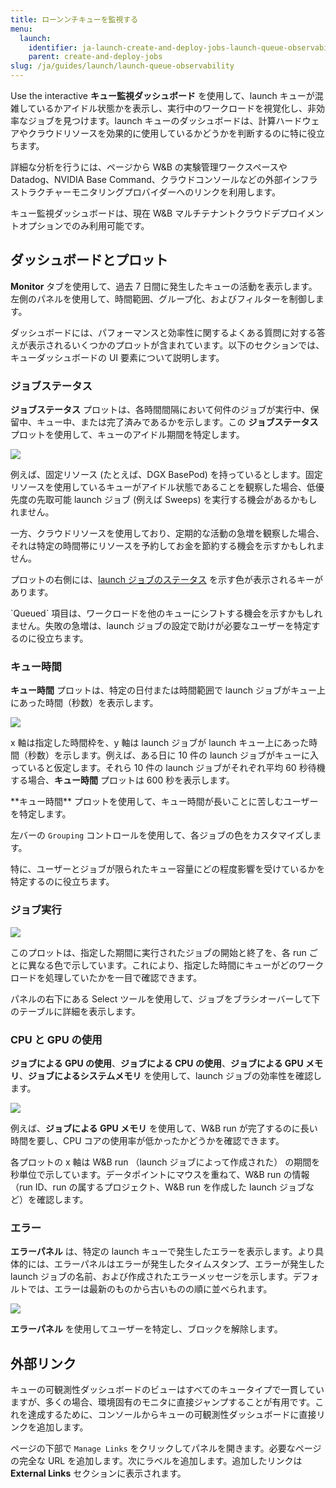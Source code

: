 ```yaml
---
title: ローンンチキューを監視する
menu:
  launch:
    identifier: ja-launch-create-and-deploy-jobs-launch-queue-observability
    parent: create-and-deploy-jobs
slug: /ja/guides/launch/launch-queue-observability
---
```


Use the interactive **キュー監視ダッシュボード** を使用して、launch キューが混雑しているかアイドル状態かを表示し、実行中のワークロードを視覚化し、非効率なジョブを見つけます。launch キューのダッシュボードは、計算ハードウェアやクラウドリソースを効果的に使用しているかどうかを判断するのに特に役立ちます。

詳細な分析を行うには、ページから W&B の実験管理ワークスペースや Datadog、NVIDIA Base Command、クラウドコンソールなどの外部インフラストラクチャーモニタリングプロバイダーへのリンクを利用します。

<Note>
キュー監視ダッシュボードは、現在 W&B マルチテナントクラウドデプロイメントオプションでのみ利用可能です。
</Note>

## ダッシュボードとプロット
**Monitor** タブを使用して、過去 7 日間に発生したキューの活動を表示します。左側のパネルを使用して、時間範囲、グループ化、およびフィルターを制御します。

ダッシュボードには、パフォーマンスと効率性に関するよくある質問に対する答えが表示されるいくつかのプロットが含まれています。以下のセクションでは、キューダッシュボードの UI 要素について説明します。

### ジョブステータス
**ジョブステータス** プロットは、各時間間隔において何件のジョブが実行中、保留中、キュー中、または完了済みであるかを示します。この **ジョブステータス** プロットを使用して、キューのアイドル期間を特定します。

<Frame>
    <img src="/images/launch/launch_obs_jobstatus.png"  />
</Frame>

例えば、固定リソース (たとえば、DGX BasePod) を持っているとします。固定リソースを使用しているキューがアイドル状態であることを観察した場合、低優先度の先取可能 launch ジョブ (例えば Sweeps) を実行する機会があるかもしれません。

一方、クラウドリソースを使用しており、定期的な活動の急増を観察した場合、それは特定の時間帯にリソースを予約してお金を節約する機会を示すかもしれません。

プロットの右側には、[launch ジョブのステータス](/ja/launch/create-and-deploy-jobs/launch-view-jobs#check-the-status-of-a-job) を示す色が表示されるキーがあります。

<Note>
`Queued` 項目は、ワークロードを他のキューにシフトする機会を示すかもしれません。失敗の急増は、launch ジョブの設定で助けが必要なユーザーを特定するのに役立ちます。
</Note>

### キュー時間

**キュー時間** プロットは、特定の日付または時間範囲で launch ジョブがキュー上にあった時間（秒数）を表示します。

<Frame>
    <img src="/images/launch/launch_obs_queuedtime.png"  />
</Frame>

x 軸は指定した時間枠を、y 軸は launch ジョブが launch キュー上にあった時間（秒数）を示します。例えば、ある日に 10 件の launch ジョブがキューに入っていると仮定します。それら 10 件の launch ジョブがそれぞれ平均 60 秒待機する場合、**キュー時間** プロットは 600 秒を表示します。

<Note>
**キュー時間** プロットを使用して、キュー時間が長いことに苦しむユーザーを特定します。
</Note>

左バーの `Grouping` コントロールを使用して、各ジョブの色をカスタマイズします。

特に、ユーザーとジョブが限られたキュー容量にどの程度影響を受けているかを特定するのに役立ちます。

### ジョブ実行

<Frame>
    <img src="/images/launch/launch_obs_jobruns2.png"  />
</Frame>

このプロットは、指定した期間に実行されたジョブの開始と終了を、各 run ごとに異なる色で示しています。これにより、指定した時間にキューがどのワークロードを処理していたかを一目で確認できます。

パネルの右下にある Select ツールを使用して、ジョブをブラシオーバーして下のテーブルに詳細を表示します。

### CPU と GPU の使用
**ジョブによる GPU の使用**、**ジョブによる CPU の使用**、**ジョブによる GPU メモリ**、**ジョブによるシステムメモリ** を使用して、launch ジョブの効率性を確認します。

<Frame>
    <img src="/images/launch/launch_obs_gpu.png"  />
</Frame>

例えば、**ジョブによる GPU メモリ** を使用して、W&B run が完了するのに長い時間を要し、CPU コアの使用率が低かったかどうかを確認できます。

各プロットの x 軸は W&B run （launch ジョブによって作成された） の期間を秒単位で示しています。データポイントにマウスを重ねて、W&B run の情報（run ID、run の属するプロジェクト、W&B run を作成した launch ジョブなど）を確認します。

### エラー

**エラーパネル** は、特定の launch キューで発生したエラーを表示します。より具体的には、エラーパネルはエラーが発生したタイムスタンプ、エラーが発生した launch ジョブの名前、および作成されたエラーメッセージを示します。デフォルトでは、エラーは最新のものから古いものの順に並べられます。

<Frame>
    <img src="/images/launch/launch_obs_errors.png"  />
</Frame>

**エラーパネル** を使用してユーザーを特定し、ブロックを解除します。

## 外部リンク

キューの可観測性ダッシュボードのビューはすべてのキュータイプで一貫していますが、多くの場合、環境固有のモニタに直接ジャンプすることが有用です。これを達成するために、コンソールからキューの可観測性ダッシュボードに直接リンクを追加します。

ページの下部で `Manage Links` をクリックしてパネルを開きます。必要なページの完全な URL を追加します。次にラベルを追加します。追加したリンクは **External Links** セクションに表示されます。